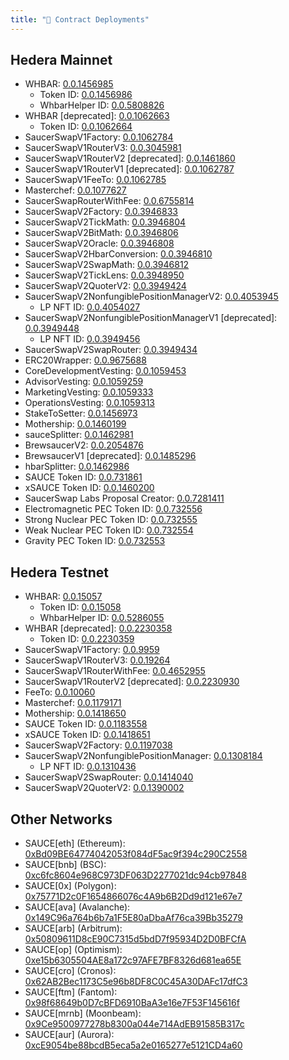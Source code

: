 ```yaml
---
title: "📜 Contract Deployments"
---
```


## Hedera Mainnet

- WHBAR: [0.0.1456985](https://hashscan.io/mainnet/contract/0.0.1456985)
  - Token ID: [0.0.1456986](https://hashscan.io/mainnet/token/0.0.1456986)
  - WhbarHelper ID: [0.0.5808826](https://hashscan.io/mainnet/contract/0.0.5808826)
- WHBAR [deprecated]: [0.0.1062663](https://hashscan.io/mainnet/contract/0.0.1062663)
  - Token ID: [0.0.1062664](https://hashscan.io/mainnet/token/0.0.1062664)
- SaucerSwapV1Factory: [0.0.1062784](https://hashscan.io/mainnet/contract/0.0.1062784)
- SaucerSwapV1RouterV3: [0.0.3045981](https://hashscan.io/mainnet/contract/0.0.3045981)
- SaucerSwapV1RouterV2 [deprecated]: [0.0.1461860](https://hashscan.io/mainnet/contract/0.0.1461860)
- SaucerSwapV1RouterV1 [deprecated]: [0.0.1062787](https://hashscan.io/mainnet/contract/0.0.1062787)
- SaucerSwapV1FeeTo: [0.0.1062785](https://hashscan.io/mainnet/account/0.0.1062785)
- Masterchef: [0.0.1077627](https://hashscan.io/mainnet/contract/0.0.1077627)
- SaucerSwapRouterWithFee: [0.0.6755814](https://hashscan.io/mainnet/contract/0.0.6755814)
- SaucerSwapV2Factory: [0.0.3946833](https://hashscan.io/mainnet/contract/0.0.3946833)
- SaucerSwapV2TickMath: [0.0.3946804](https://hashscan.io/mainnet/contract/0.0.3946804)
- SaucerSwapV2BitMath: [0.0.3946806](https://hashscan.io/mainnet/contract/0.0.3946806)
- SaucerSwapV2Oracle: [0.0.3946808](https://hashscan.io/mainnet/contract/0.0.3946808)
- SaucerSwapV2HbarConversion: [0.0.3946810](https://hashscan.io/mainnet/contract/0.0.3946810)
- SaucerSwapV2SwapMath: [0.0.3946812](https://hashscan.io/mainnet/contract/0.0.3946812)
- SaucerSwapV2TickLens: [0.0.3948950](https://hashscan.io/mainnet/contract/0.0.3948950)
- SaucerSwapV2QuoterV2: [0.0.3949424](https://hashscan.io/mainnet/contract/0.0.3949424)
- SaucerSwapV2NonfungiblePositionManagerV2: [0.0.4053945](https://hashscan.io/mainnet/contract/0.0.4053945)
  - LP NFT ID: [0.0.4054027](https://hashscan.io/mainnet/token/0.0.4054027)
- SaucerSwapV2NonfungiblePositionManagerV1 [deprecated]: [0.0.3949448](https://hashscan.io/mainnet/contract/0.0.3949448)
  - LP NFT ID: [0.0.3949456](https://hashscan.io/mainnet/token/0.0.3949456)
- SaucerSwapV2SwapRouter: [0.0.3949434](https://hashscan.io/mainnet/contract/0.0.3949434)
- ERC20Wrapper: [0.0.9675688](https://hashscan.io/mainnet/contract/0.0.9675688)
- CoreDevelopmentVesting: [0.0.1059453](https://hashscan.io/mainnet/contract/0.0.1059453)
- AdvisorVesting: [0.0.1059259](https://hashscan.io/mainnet/contract/0.0.1059259)
- MarketingVesting: [0.0.1059333](https://hashscan.io/mainnet/contract/0.0.1059333)
- OperationsVesting: [0.0.1059313](https://hashscan.io/mainnet/contract/0.0.1059313)
- StakeToSetter: [0.0.1456973](https://hashscan.io/mainnet/contract/0.0.1456973)
- Mothership: [0.0.1460199](https://hashscan.io/mainnet/contract/0.0.1460199)
- sauceSplitter: [0.0.1462981](https://hashscan.io/mainnet/contract/0.0.1462981)
- BrewsaucerV2: [0.0.2054876](https://hashscan.io/mainnet/contract/0.0.2054876)
- BrewsaucerV1 [deprecated]: [0.0.1485296](https://hashscan.io/mainnet/contract/0.0.1485296?p=1&k=1671747777.023972006)
- hbarSplitter: [0.0.1462986](https://hashscan.io/mainnet/contract/0.0.1462986)
- SAUCE Token ID: [0.0.731861](https://hashscan.io/mainnet/token/0.0.731861)
- xSAUCE Token ID: [0.0.1460200](https://hashscan.io/mainnet/token/0.0.1460200)
- SaucerSwap Labs Proposal Creator: [0.0.7281411](https://hashscan.io/mainnet/account/0.0.7281411)
- Electromagnetic PEC Token ID: [0.0.732556](https://hashscan.io/mainnet/token/0.0.732556)
- Strong Nuclear PEC Token ID: [0.0.732555](https://hashscan.io/mainnet/token/0.0.732555)
- Weak Nuclear PEC Token ID: [0.0.732554](https://hashscan.io/mainnet/token/0.0.732554)
- Gravity PEC Token ID: [0.0.732553](https://hashscan.io/mainnet/token/0.0.732553)

## Hedera Testnet

- WHBAR: [0.0.15057](https://hashscan.io/testnet/contract/0.0.15057)
  - Token ID: [0.0.15058](https://hashscan.io/testnet/token/0.0.15058)
  - WhbarHelper ID: [0.0.5286055](https://hashscan.io/testnet/contract/0.0.5286055)
- WHBAR [deprecated]: [0.0.2230358](https://hashscan.io/testnet/contract/0.0.2230358)
  - Token ID: [0.0.2230359](https://hashscan.io/testnet/token/0.0.2230359)
- SaucerSwapV1Factory: [0.0.9959](https://hashscan.io/testnet/contract/0.0.9959)
- SaucerSwapV1RouterV3: [0.0.19264](https://hashscan.io/testnet/contract/0.0.19264)
- SaucerSwapV1RouterWithFee: [0.0.4652955](https://hashscan.io/testnet/contract/0.0.4652955)
- SaucerSwapV1RouterV2 [deprecated]: [0.0.2230930](https://hashscan.io/testnet/contract/0.0.2230930)
- FeeTo: [0.0.10060](https://hashscan.io/testnet/account/0.0.10060)
- Masterchef: [0.0.1179171](https://hashscan.io/testnet/contract/0.0.1179171?p=1)
- Mothership: [0.0.1418650](https://hashscan.io/testnet/contract/0.0.1418650)
- SAUCE Token ID: [0.0.1183558](https://hashscan.io/testnet/token/0.0.1183558)
- xSAUCE Token ID: [0.0.1418651](https://hashscan.io/testnet/token/0.0.1418651)
- SaucerSwapV2Factory: [0.0.1197038](https://hashscan.io/testnet/contract/0.0.1197038)
- SaucerSwapV2NonfungiblePositionManager: [0.0.1308184](https://hashscan.io/testnet/contract/0.0.1308184)
  - LP NFT ID: [0.0.1310436](https://hashscan.io/testnet/token/0.0.1310436)
- SaucerSwapV2SwapRouter: [0.0.1414040](https://hashscan.io/testnet/contract/0.0.1414040)
- SaucerSwapV2QuoterV2: [0.0.1390002](https://hashscan.io/testnet/contract/0.0.1390002)

## Other Networks

- SAUCE[eth] (Ethereum): [0xBd09BE64774042053f084dF5ac9f394c290C2558](https://etherscan.io/token/0xbd09be64774042053f084df5ac9f394c290c2558)
- SAUCE[bnb] (BSC): [0xc6fc8604e968C973DF063D2277021dc94cb97848](https://bscscan.com/token/0xc6fc8604e968c973df063d2277021dc94cb97848)
- SAUCE[0x] (Polygon): [0x75771D2c0F1654866076c4A9b6B2Dd9d121e67e7](https://polygonscan.com/token/0x75771d2c0f1654866076c4a9b6b2dd9d121e67e7)
- SAUCE[ava] (Avalanche): [0x149C96a764b6b7a1F5E80aDbaAf76ca39Bb35279](https://snowtrace.io/token/0x149c96a764b6b7a1f5e80adbaaf76ca39bb35279)
- SAUCE[arb] (Arbitrum): [0x50809611D8cE90C7315d5bdD7f95934D2D0BFCfA](https://arbiscan.io/token/0x50809611D8cE90C7315d5bdD7f95934D2D0BFCfA)
- SAUCE[op] (Optimism): [0xe15b6305504AE8a172c97AFE7BF8326d681ea65E](https://optimistic.etherscan.io/token/0xe15b6305504AE8a172c97AFE7BF8326d681ea65E)
- SAUCE[cro] (Cronos): [0x62AB2Bec1173C5e96b8DF8C0C45A30DAFc17dfC3](https://cronoscan.com/token/0x62AB2Bec1173C5e96b8DF8C0C45A30DAFc17dfC3)
- SAUCE[ftm] (Fantom): [0x98f68649b0D7cBFD6910BaA3e16e7F53F145616f](https://ftmscan.com/token/0x98f68649b0D7cBFD6910BaA3e16e7F53F145616f)
- SAUCE[mrnb] (Moonbeam): [0x9Ce9500977278b8300a044e714AdEB91585B317c](https://moonriver.moonscan.io/address/0x9Ce9500977278b8300a044e714AdEB91585B317c)
- SAUCE[aur] (Aurora): [0xcE9054be88bcdB5eca5a2e0165277e5121CD4a60](https://explorer.aurora.dev/address/0xcE9054be88bcdB5eca5a2e0165277e5121CD4a60)